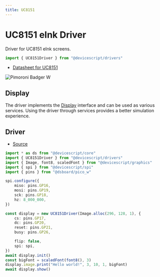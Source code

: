 ```yaml
---
title: UC8151
---
```


# UC8151 eInk Driver

Driver for UC8151 eInk screens.

```ts
import { UC8151Driver } from "@devicescript/drivers"
```

-   [Datasheet for UC8151](https://www.orientdisplay.com/wp-content/uploads/2022/09/UC8151C.pdf)

![Pimoroni Badger W](https://cdn.learn.pimoroni.com/article/getting-started-with-badger-2040/assets/hero.jpg?width=1200)

## Display

The driver implements the [Display](/developer/graphics/display) interface and can be used as various services.
Using the driver through services provides a better simulation experience.

## Driver

-   [Source](https://github.com/microsoft/devicescript/blob/main/packages/drivers/src/uc8151.ts)


```ts
import * as ds from "@devicescript/core"
import { UC8151Driver } from "@devicescript/drivers"
import { Image, font8, scaledFont } from "@devicescript/graphics"
import { spi } from "@devicescript/spi"
import { pins } from "@dsboard/pico_w"

spi.configure({
    miso: pins.GP16,
    mosi: pins.GP19,
    sck: pins.GP18,
    hz: 8_000_000,
})

const display = new UC8151Driver(Image.alloc(296, 128, 1), {
    cs: pins.GP17,
    dc: pins.GP20,
    reset: pins.GP21,
    busy: pins.GP26,

    flip: false,
    spi: spi,
})
await display.init()
const bigFont = scaledFont(font8(), 3)
display.image.print("Hello world!", 3, 10, 1, bigFont)
await display.show()
```
